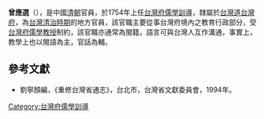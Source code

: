 '''曾應選'''（{{bd|?||?|}}），是中國[[清朝|清朝]]官員，於1754年上任[[台灣府儒學訓導|台灣府儒學訓導]]，隸屬於[[台灣道|台灣道]][[台灣府|台灣府]]，為[[台灣清治時期|台灣清治時期]]的地方官員，該官職主要從事台灣府境內之教育行政部分，受[[台灣府儒學教授|台灣府儒學教授]]制約，該官職亦通常為閩籍，語言可與台灣人互作溝通，事實上，教學上也以閩語為主，官話為輔。

==參考文獻==
*劉寧顏編，《重修台灣省通志》，台北市，台灣省文獻委員會，1994年。
{{start box}}
{{s-before|[[林起述|林起述]]}}
{{s-title|[[台灣府儒學訓導|台灣府儒學訓導]]|1754年上任}}
{{s-after|[[鄭克容|鄭克容]]}}
{{end box}}
{{清朝人物小作品}}

[[Category:台灣府儒學訓導|Category:台灣府儒學訓導]]
